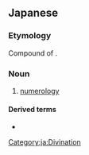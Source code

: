 ==Japanese==
{{wikipedia|lang=ja}}
{{ja-kanjitab|すう|ひ|じゅつ}}

===Etymology===
Compound of {{compound|数秘|tr1=sūhi|t1=[[secret]] [[number]]s|術|tr2=jutsu|t2=[[art]], [[technique]]|lang=ja}}.

===Noun===
{{ja-noun|すうひじゅつ}}

# {{sense|divination|lang=ja}} [[numerology]]

====Derived terms====
* {{ja-r|数秘術師|すうひじゅつし|gloss=a [[numerologist]]}}

[[Category:ja:Divination]]